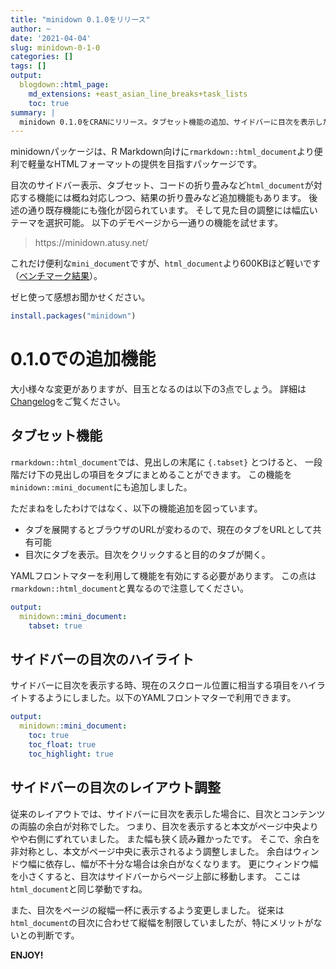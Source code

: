 ```yaml
---
title: "minidown 0.1.0をリリース"
author: ~
date: '2021-04-04'
slug: minidown-0-1-0
categories: []
tags: []
output:
  blogdown::html_page:
    md_extensions: +east_asian_line_breaks+task_lists
    toc: true
summary: |
  minidown 0.1.0をCRANにリリース。タブセット機能の追加、サイドバーに目次を表示した時のレイアウト改善などが主な変更です。
---
```


minidownパッケージは、R Markdown向けに`rmarkdown::html_document`より便利で軽量なHTMLフォーマットの提供を目指すパッケージです。

目次のサイドバー表示、タブセット、コードの折り畳みなど`html_document`が対応する機能には概ね対応しつつ、結果の折り畳みなど追加機能もあります。
後述の通り既存機能にも強化が図られています。
そして見た目の調整には幅広いテーマを選択可能。
以下のデモページから一通りの機能を試せます。

> https://minidown.atusy.net/

これだけ便利な`mini_document`ですが、`html_document`より600KBほど軽いです（[ベンチマーク結果](https://minidown.atusy.net/pkgdown/articles/Writing-vignettes-with-minidown.html#light-weight-1)）。

ゼヒ使って感想お聞かせください。

```r
install.packages("minidown")
```

# 0.1.0での追加機能

大小様々な変更がありますが、目玉となるのは以下の3点でしょう。
詳細は[Changelog](https://minidown.atusy.net/pkgdown/news/index.html)をご覧ください。

## タブセット機能

`rmarkdown::html_document`では、見出しの末尾に `{.tabset}` とつけると、
一段階だけ下の見出しの項目をタブにまとめることができます。
この機能を`minidown::mini_document`にも追加しました。

ただまねをしたわけではなく、以下の機能追加を図っています。

- タブを展開するとブラウザのURLが変わるので、現在のタブをURLとして共有可能
- 目次にタブを表示。目次をクリックすると目的のタブが開く。

YAMLフロントマターを利用して機能を有効にする必要があります。
この点は`rmarkdown::html_document`と異なるので注意してください。

```yaml
output:
  minidown::mini_document:
    tabset: true
```

## サイドバーの目次のハイライト

サイドバーに目次を表示する時、現在のスクロール位置に相当する項目をハイライトするようにしました。以下のYAMLフロントマターで利用できます。

```yaml
output:
  minidown::mini_document:
    toc: true
    toc_float: true
    toc_highlight: true
```

## サイドバーの目次のレイアウト調整

従来のレイアウトでは、サイドバーに目次を表示した場合に、目次とコンテンツの両脇の余白が対称でした。
つまり、目次を表示すると本文がページ中央よりやや右側にずれていました。
また幅も狭く読み難かったです。
そこで、余白を非対称とし、本文がページ中央に表示されるよう調整しました。
余白はウィンドウ幅に依存し、幅が不十分な場合は余白がなくなります。
更にウィンドウ幅を小さくすると、目次はサイドバーからページ上部に移動します。
ここは`html_document`と同じ挙動ですね。

また、目次をページの縦幅一杯に表示するよう変更しました。
従来は`html_document`の目次に合わせて縦幅を制限していましたが、特にメリットがないとの判断です。

**ENJOY!**
